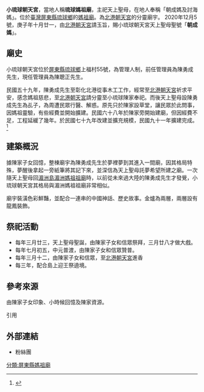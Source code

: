 {{東亞廟宇
| name = 小琉球朝天宮
| img =	File:S 74833922.jpg
| img_capt = 
| image_width = 270px
| location = {{ROC-TWN}}<br/>[[屏東縣|屏東縣]][[琉球鄉|琉球鄉]]上杉路55號
| god =天上聖母（朝成媽）
| type = 
| struct = 
| open_year = 1979年 肇建
| cere_date = 農曆三月廿三日（媽祖聖誕）
|}}

'''小琉球朝天宮'''，當地人稱'''琉球媽祖廟'''，主祀天上聖母，在地人奉稱「朝成媽及討海媽」。位於[[台灣|臺灣]][[屏東縣|屏東縣]][[琉球鄉|琉球鄉]]的[[媽祖廟|媽祖廟]]。為[[北港朝天宮|北港朝天宮]]的分靈廟宇。
2020年12月5號，庚子年十月廿一，由[[北港朝天宮|北港朝天宮]]請玉旨，賜小琉球朝天宮天上聖母聖號「'''朝成媽'''」。

== 廟史 == 
小琉球朝天宮位於[[屏東縣|屏東縣]][[琉球鄉|琉球鄉]]上福村55號，為管理人制，前任管理員為陳勇成先生，現任管理員為陳聰正先生。

民國五十九年，陳勇成先生至彰化北港從事木工工作，經常至[[北港朝天宮|北港朝天宮]]祈求平安，感念媽祖慈悲，至[[北港朝天宮|北港朝天宮]]請分靈至小琉球陳家奉祀。而後天上聖母設陳勇成先生為乩子，為周遭民眾行醫、解惑。原先只於陳家設草堂，讓民眾於此問事，因媽祖靈驗，有些經費並開始擴建。民國六十八年於陳家旁開始建廟，但因經費不足，工程延緩了幾年。於民國七十九年改建並擴充規模，民國九十一年擴建完成。<ref>{{Cite web |url=http://crgis.rchss.sinica.edu.tw/temples/PingtungCounty/liouchiou/1322007-ZTG |title=存档副本 |access-date=2020-12-22 |archive-date=2020-10-27 |archive-url=https://web.archive.org/web/20201027132301/http://crgis.rchss.sinica.edu.tw/temples/PingtungCounty/liouchiou/1322007-ZTG |dead-url=no }}</ref>

== 建築概況 ==
據陳家子女回憶，整棟廟宇為陳勇成先生於夢裡夢到其進入一間廟，因其格局特殊，夢醒後拿起一旁紙筆將其記下來，並深信為天上聖母託夢希望所建之廟。一次隨天上聖母回[[湄洲島|湄洲島]][[湄洲媽祖祖廟|湄洲媽祖祖廟]]時，以前從未來過大陸的陳勇成先生才發覺，小琉球朝天宮其格局與湄洲媽祖祖廟非常相似。

廟宇裝潢色彩鮮豔，並配合一連串的中國神話、歷史故事。金爐為兩層，兩層設有龍鳳裝飾。

== 祭祀活動 ==
*每年三月廿三，天上聖母聖誕，由陳家子女和信眾祭拜，三月廿八才做大戲。
*每年七月初五，中元普渡，由陳家子女和信眾贊普。
*每年三月十二，由陳家子女和信眾，至[[北港朝天宮|北港朝天宮]]進香
*每三年，配合島上迎王祭遶境。

== 參考來源 == 
由陳家子女印象、小時候回憶及陳家資源。

;引用
<references/>

== 外部連結 == 
*{{facebook|liuqiuma|小琉球朝天宮}}粉絲團
[[分類:屏東縣媽祖廟|分類:屏東縣媽祖廟]]